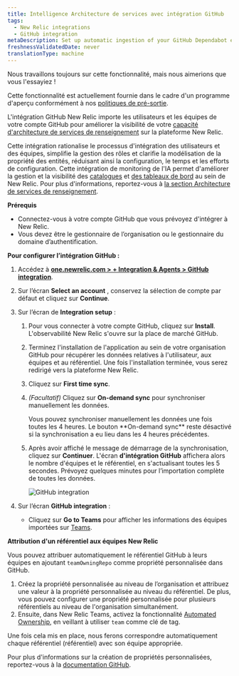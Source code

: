 ```yaml
---
title: Intelligence Architecture de services avec intégration GitHub
tags:
  - New Relic integrations
  - GitHub integration
metaDescription: Set up automatic ingestion of your GitHub Dependabot events by using webhook for ongoing ingestion.
freshnessValidatedDate: never
translationType: machine
---
```


<Callout title="Aperçu">
  Nous travaillons toujours sur cette fonctionnalité, mais nous aimerions que vous l&apos;essayiez !

  Cette fonctionnalité est actuellement fournie dans le cadre d&apos;un programme d&apos;aperçu conformément à nos [politiques de pré-sortie](/docs/licenses/license-information/referenced-policies/new-relic-pre-release-policy).
</Callout>

L&apos;intégration GitHub New Relic importe les utilisateurs et les équipes de votre compte GitHub pour améliorer la visibilité de votre [capacité d&apos;architecture de services de renseignement](/docs/service-architecture-intelligence/getting-started) sur la plateforme New Relic.

Cette intégration rationalise le processus d&apos;intégration des utilisateurs et des équipes, simplifie la gestion des rôles et clarifie la modélisation de la propriété des entités, réduisant ainsi la configuration, le temps et les efforts de configuration. Cette intégration de monitoring de l&apos;IA permet d&apos;améliorer la gestion et la visibilité des [catalogues](/docs/service-architecture-intelligence/catalogs/catalogs) et [des tableaux de bord](/docs/service-architecture-intelligence/scorecards/getting-started) au sein de New Relic. Pour plus d&apos;informations, reportez-vous à [la section Architecture de services de renseignement](/docs/service-architecture-intelligence/getting-started).

**Prérequis**

* Connectez-vous à votre compte GitHub que vous prévoyez d&apos;intégrer à New Relic.
* Vous devez être le gestionnaire de l’organisation ou le gestionnaire du domaine d’authentification.

**Pour configurer l’intégration GitHub :**

1. Accédez à **[one.newrelic.com &gt; + Integration &amp; Agents &gt; GitHub integration](https://one.newrelic.com/marketplace/install-data-source?state=9306060d-b674-b245-083e-ff8d42765e0d)**.

2. Sur l’écran **Select an account** , conservez la sélection de compte par défaut et cliquez sur **Continue**.

3. Sur l’écran de **Integration setup** :

   1. Pour vous connecter à votre compte GitHub, cliquez sur **Install**. L&apos;observabilité New Relic s&apos;ouvre sur la place de marché GitHub.

   2. Terminez l&apos;installation de l&apos;application au sein de votre organisation GitHub pour récupérer les données relatives à l&apos;utilisateur, aux équipes et au référentiel. Une fois l&apos;installation terminée, vous serez redirigé vers la plateforme New Relic.

   3. Cliquez sur **First time sync**.

   4. *(Facultatif)* Cliquez sur **On-demand sync** pour synchroniser manuellement les données.

      <Callout variant="tip" title="conseil">
        Vous pouvez synchroniser manuellement les données une fois toutes les 4 heures. Le bouton **On-demand sync** reste désactivé si la synchronisation a eu lieu dans les 4 heures précédentes.
      </Callout>

   5. Après avoir affiché le message de démarrage de la synchronisation, cliquez sur **Continuer**. L&apos;écran **d&apos;intégration GitHub** affichera alors le nombre d&apos;équipes et le référentiel, en s&apos;actualisant toutes les 5 secondes. Prévoyez quelques minutes pour l’importation complète de toutes les données.

      <img title="GitHub integration" alt="GitHub integration" src="/images/github-integration-progress.webp" />

4. Sur l’écran **GitHub integration** :

   * Cliquez sur **Go to Teams** pour afficher les informations des équipes importées sur [Teams](/docs/service-architecture-intelligence/teams/teams).

**Attribution d&apos;un référentiel aux équipes New Relic**

Vous pouvez attribuer automatiquement le référentiel GitHub à leurs équipes en ajoutant `teamOwningRepo` comme propriété personnalisée dans GitHub.

1. Créez la propriété personnalisée au niveau de l’organisation et attribuez une valeur à la propriété personnalisée au niveau du référentiel. De plus, vous pouvez configurer une propriété personnalisée pour plusieurs référentiels au niveau de l&apos;organisation simultanément.
2. Ensuite, dans New Relic Teams, activez la fonctionnalité [Automated Ownership](/docs/service-architecture-intelligence/teams/manage-teams/#assign-ownership), en veillant à utiliser `team` comme clé de tag.

Une fois cela mis en place, nous ferons correspondre automatiquement chaque référentiel (référentiel) avec son équipe appropriée.

Pour plus d&apos;informations sur la création de propriétés personnalisées, reportez-vous à la [documentation GitHub](https://docs.github.com/en/organizations/managing-organization-settings/managing-custom-properties-for-repositories-in-your-organization).